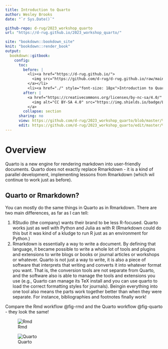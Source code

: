 ```yaml
---
title: Introduction to Quarto
author: Wesley Brooks
date: "`r Sys.Date()`"

github-repo: d-rug/2023_workshop_quarto
url: "https://d-rug.github.io/2023_workshop_quarto/"

site: "bookdown::bookdown_site"
knit: "bookdown::render_book"
output:
  bookdown::gitbook:
    config:
      toc:
        before: |
          <li><a href="https://d-rug.github.io/">
            <img src="https://github.com/d-rug/d-rug.github.io/raw/main/DRUG_final_cobalt.png" style="height: 100%; width: 100%; object-fit: contain" />
          </a></li>
          <li><a href="./" style="font-size: 18px">Introduction to Quarto</a></li>
        after: |
          <a href="https://creativecommons.org/licenses/by-nc-sa/4.0/" target="_blank">
            <img alt="CC BY-SA 4.0" src="https://img.shields.io/badge/License-CC%20BY--NC--SA%204.0-lightgrey.svg" style="float: right; padding-right: 10px;" />
          </a>
        collapse: section
      sharing: no
      view: https://github.com/d-rug/2023_workshop_quarto/blob/master/%s
      edit: https://github.com/d-rug/2023_workshop_quarto/edit/master/%s
---
```


# Overview {-}

Quarto is a new engine for rendering markdown into user-friendly documents. Quarto does not exactly replace Rmarkdown - it is a kind of parallel development, implementing lessons from Rmarkdown (which wil continue to work just as before).

## Quarto or Rmarkdown?

You can mostly do the same things in Quarto as in Rmarkdown. There are two main differences, as far as I can tell:

1. RStudio (the company) wants their brand to be less R-focused. Quarto works just as well with Python and Julia as with R (Rmarkdown could do this but it was kind of a kludge to run R just as an environment for Python.)
2. Rmarkdown is essentially a way to write a document. By defining that language, it became possible to write a whole lot of tools and plugins and extensions to write blogs or books or journal articles or workshops or whatever. Quarto is not just a way to write, it is also a piece of software that interprets that writing and converts it into whatever format you want. That is, the conversion tools are not separate from Quarto, and the software also is able to manage the tools and extensions you use (e.g., Quarto can manage its TeX install and you can use quarto to load the correct formatting styles for journals). Beingin everything into one tool also means the parts work together better than when they were separate. For instance, bibliographies and footnotes finally work!

Compare the Rmd workflow @fig-rmd and the Quarto workflow @fig-quarto - they look the same!

![Rmd](rmd-workflow.png){#fig-rmd}

![Quarto](quarto-workflow.png){#fig-quarto}
